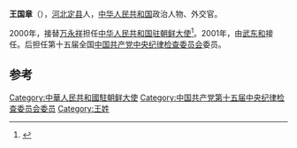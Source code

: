 '''王国章'''（{{bd|1937年|||catIdx=}}），[[河北|河北]][[定县|定县]]人，[[中华人民共和国|中华人民共和国]]政治人物、外交官。

2000年，接替[[万永祥|万永祥]]担任[[中国驻朝鲜大使列表|中华人民共和国驻朝鲜大使]]<ref>{{cite web|author=中华人民共和国外交部|title=中国驻朝鲜民主主义人民共和国历任大使|url=http://www.mfa.gov.cn/chn/pds/ziliao/wjrw/2167/2168/t9131.htm|publisher=中华人民共和国外交部|accessdate=2012-03-03}}</ref>。2001年，由[[武东和|武东和]]接任。后担任第十五届全国[[中国共产党中央纪律检查委员会|中国共产党中央纪律检查委员会]]委员。

== 参考 ==
{{reflist}}
{{start box}}
{{s-dip}}
{{succession box|[[万永祥|万永祥]]|[[武东和|武东和]]|[[中国驻朝鲜大使列表|中华人民共和国驻朝鲜大使]]|2000年4月-2001年12月}}
{{end box}}
{{中国政治人物小作品}}

[[Category:中華人民共和國駐朝鲜大使|Category:中華人民共和國駐朝鲜大使]]
[[Category:中国共产党第十五届中央纪律检查委员会委员|Category:中国共产党第十五届中央纪律检查委员会委员]]
[[Category:王姓|Category:王姓]]